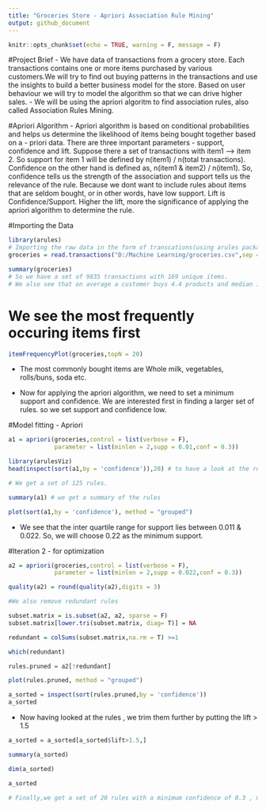 ---
title: "Groceries Store - Apriori Association Rule Mining"
output: github_document
---

```{r setup, include=FALSE}
knitr::opts_chunk$set(echo = TRUE, warning = F, message = F)
```

#Project Brief 
- We have data of transactions from a grocery store. Each transactions contains one or more items purchased by various customers.We will try to find out buying patterns in the transactions and use the insights to build a better business model for the store. Based on user behaviour we will try to model the algorithm so that we can drive higher sales. - We will be using the apriori algoritm to find association rules, also called Association Rules Mining.

#Apriori Algorithm 
- Apriori algorithm is based on conditional probabilities and helps us determine the likelihood of items being bought together based on a - priori data. There are three important parameters - support, confidence and lift. Suppose there a set of transactions with item1 --> item 2. So support for item 1 will be defined by n(item1) / n(total transactions). Confidence on the other hand is defined as, n(item1 & item2) / n(item1). So, confidence tells us the strength of the association and support tells us the relevance of the rule. Because we dont want to include rules about items that are seldom bought, or in other words, have low support. Lift is Confidence/Support. Higher the lift, more the significance of applying the apriori algorithm to determine the rule.

#Importing the Data
```{r}

library(arules)
# Importing the raw data in the form of transcations(using arules package)
groceries = read.transactions("D:/Machine Learning/groceries.csv",sep = ',',rm.duplicates = T)

summary(groceries)
# So we have a set of 9835 transactions with 169 unique items.
# We also see that on average a customer buys 4.4 products and median is 3.0 products.  
```

# We see the most frequently occuring items first
```{r}

itemFrequencyPlot(groceries,topN = 20)

```

- The most commonly bought items are Whole milk, vegetables, rolls/buns, soda etc.

- Now for applying the apriori algorithm, we need to set a minimum support and confidence. We are interested first in finding a larger set of rules. so we set support and confidence low. 

#Model fitting - Apriori 
```{r}
a1 = apriori(groceries,control = list(verbose = F),
             parameter = list(minlen = 2,supp = 0.01,conf = 0.3))

library(arulesViz)
head(inspect(sort(a1,by = 'confidence')),20) # to have a look at the rules 

# We get a set of 125 rules.

summary(a1) # we get a summary of the rules

plot(sort(a1,by = 'confidence'), method = "grouped")


```

- We see that the inter quartile range for support lies between 0.011 & 0.022. So, we will choose 0.22 as the minimum support.


#Iteration 2 - for optimization

```{r}
a2 = apriori(groceries,control = list(verbose = F),
             parameter = list(minlen = 2,supp = 0.022,conf = 0.3))

quality(a2) = round(quality(a2),digits = 3)

#We also remove redundant rules

subset.matrix = is.subset(a2, a2, sparse = F)
subset.matrix[lower.tri(subset.matrix, diag= T)] = NA

redundant = colSums(subset.matrix,na.rm = T) >=1

which(redundant)

rules.pruned = a2[!redundant]

plot(rules.pruned, method = "grouped")

a_sorted = inspect(sort(rules.pruned,by = 'confidence')) 
a_sorted

```

- Now having looked at the rules , we trim them further by putting the lift > 1.5

```{r}

a_sorted = a_sorted[a_sorted$lift>1.5,]

summary(a_sorted)

dim(a_sorted)

a_sorted

# Finally,we get a set of 20 rules with a minimum confidence of 0.3 , min lift of 1.5 and min support of  0.22

```

